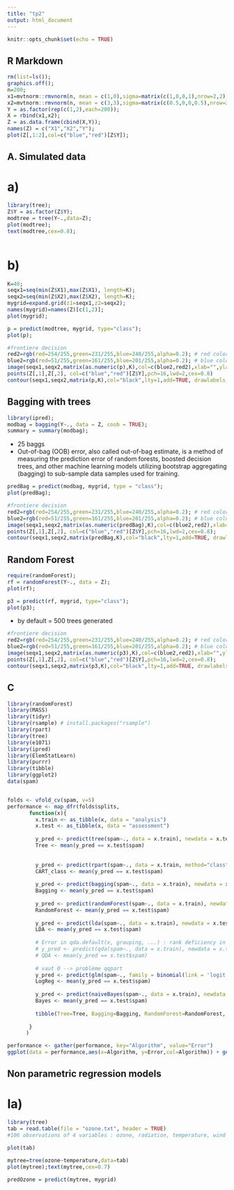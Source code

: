 ```yaml
---
title: "tp2"
output: html_document
---
```


```r
knitr::opts_chunk$set(echo = TRUE)
```

## R Markdown

```r
rm(list=ls());
graphics.off();
n=200;
x1=mvtnorm::rmvnorm(n, mean = c(1,0),sigma=matrix(c(1,0,0,1),nrow=2,2));
x2=mvtnorm::rmvnorm(n, mean = c(3,3),sigma=matrix(c(0.5,0,0,0.5),nrow=2,2));
Y = as.factor(rep(c(1,2),each=200));
X = rbind(x1,x2);
Z = as.data.frame(cbind(X,Y));
names(Z) = c("X1","X2","Y");
plot(Z[,1:2],col=c("blue","red")[Z$Y]);
```

## A. Simulated data
# a)
```r
library(tree);
Z$Y = as.factor(Z$Y);
modtree = tree(Y~.,data=Z);
plot(modtree);
text(modtree,cex=0.8);



```

# b)
```r
K=40;
seqx1=seq(min(Z$X1),max(Z$X1), length=K);
seqx2=seq(min(Z$X2),max(Z$X2), length=K);
mygrid=expand.grid(z1=seqx1,z2=seqx2);
names(mygrid)=names(Z)[c(1,2)];
plot(mygrid);
```

```r
p = predict(modtree, mygrid, type="class");
plot(p);
```

```r
#frontiere decision
red2=rgb(red=254/255,green=231/255,blue=240/255,alpha=0.2); # red color with transparency
blue2=rgb(red=51/255,green=161/255,blue=201/255,alpha=0.2); # blue color with transparency
image(seqx1,seqx2,matrix(as.numeric(p),K),col=c(blue2,red2),xlab="",ylab="",xaxt="n",yaxt="n")
points(Z[,1],Z[,2], col=c("blue","red")[Z$Y],pch=16,lwd=2,cex=0.8)
contour(seqx1,seqx2,matrix(p,K),col="black",lty=1,add=TRUE, drawlabels = FALSE)
```

## Bagging with trees

```r
library(ipred);
modbag = bagging(Y~., data = Z, coob = TRUE);
summary = summary(modbag);
```
- 25 baggs
- Out-of-bag (OOB) error, also called out-of-bag estimate, is a method of measuring the prediction error of random forests, boosted decision trees, and other machine learning models utilizing bootstrap aggregating (bagging) to sub-sample data samples used for training.

```r
predBag = predict(modbag, mygrid, type = "class");
plot(predBag);
```

```r
#frontiere decision
red2=rgb(red=254/255,green=231/255,blue=240/255,alpha=0.2); # red color with transparency
blue2=rgb(red=51/255,green=161/255,blue=201/255,alpha=0.2); # blue color with transparency
image(seqx1,seqx2,matrix(as.numeric(predBag),K),col=c(blue2,red2),xlab="",ylab="",xaxt="n",yaxt="n")
points(Z[,1],Z[,2], col=c("blue","red")[Z$Y],pch=16,lwd=2,cex=0.8);
contour(seqx1,seqx2,matrix(predBag,K),col="black",lty=1,add=TRUE, drawlabels = FALSE)
```

## Random Forest 
```r
require(randomForest);
rf = randomForest(Y~., data = Z);
plot(rf);

p3 = predict(rf, mygrid, type="class");
plot(p3);
```
- by default = 500 trees generated

```r
#frontiere decision
red2=rgb(red=254/255,green=231/255,blue=240/255,alpha=0.2); # red color with transparency
blue2=rgb(red=51/255,green=161/255,blue=201/255,alpha=0.2); # blue color with transparency
image(seqx1,seqx2,matrix(as.numeric(p3),K),col=c(blue2,red2),xlab="",ylab="",xaxt="n",yaxt="n")
points(Z[,1],Z[,2], col=c("blue","red")[Z$Y],pch=16,lwd=2,cex=0.8);
contour(seqx1,seqx2,matrix(p3,K),col="black",lty=1,add=TRUE, drawlabels = FALSE)
```


## C

```r
library(randomForest)
library(MASS)
library(tidyr)
library(rsample) # install.packages("rsample")
library(rpart)
library(tree)
library(e1071)
library(ipred)
library(ElemStatLearn)
library(purrr)
library(tibble)
library(ggplot2)
data(spam)


folds <- vfold_cv(spam, v=5)
performance <- map_dfr(folds$splits,
       function(x){
         x.train <- as_tibble(x, data = "analysis")
         x.test <- as_tibble(x, data = "assessment")
         
         y_pred <- predict(tree(spam~., data = x.train), newdata = x.test, type = "class")
         Tree <- mean(y_pred == x.test$spam)
         
         
         y_pred <- predict(rpart(spam~., data = x.train, method="class"), newdata = x.test, type = "class")
         CART_class <- mean(y_pred == x.test$spam)
         
         y_pred <- predict(bagging(spam~., data = x.train), newdata = x.test, type = "class")
         Bagging <- mean(y_pred == x.test$spam)
         
         y_pred <- predict(randomForest(spam~., data = x.train), newdata = x.test, type = "class")
         RandomForest <- mean(y_pred == x.test$spam)
         
         y_pred <- predict(lda(spam~., data = x.train), newdata = x.test, type = "class")$class
         LDA <- mean(y_pred == x.test$spam)
         
         # Error in qda.default(x, grouping, ...) : rank deficiency in group spam
         # y_pred <- predict(qda(spam~., data = x.train), newdata = x.test, type = "class")$class
         # QDA <- mean(y_pred == x.test$spam)
         
         # vaut 0 --> problème qqpart 
         y_pred <- predict(glm(spam~., family = binomial(link = 'logit'), data = x.train), newdata = x.test)
         LogReg <- mean(y_pred == x.test$spam)
         
         y_pred <- predict(naiveBayes(spam~., data = x.train), newdata = x.test)
         Bayes <- mean(y_pred == x.test$spam)
         
         tibble(Tree=Tree, Bagging=Bagging, RandomForest=RandomForest, LDA=LDA, LogReg=LogReg, Bayes=Bayes, CART_class=CART_class)
         
       }
      )

performance <- gather(performance, key="Algorithm", value="Error")
ggplot(data = performance,aes(x=Algorithm, y=Error,col=Algorithm)) + geom_boxplot()
```



## Non parametric regression models
# Ia)

```r
library(tree)
tab = read.table(file = "ozone.txt", header = TRUE)
#106 observations of 4 variables : ozone, radiation, temperature, wind

plot(tab)
```

```r
mytree=tree(ozone~temperature,data=tab)
plot(mytree);text(mytree,cex=0.7)
```

```r
predOzone = predict(mytree, mygrid)

```

